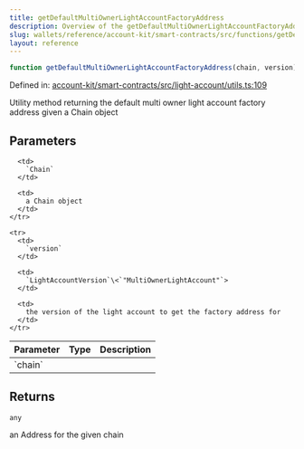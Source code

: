 ```yaml
---
title: getDefaultMultiOwnerLightAccountFactoryAddress
description: Overview of the getDefaultMultiOwnerLightAccountFactoryAddress function
slug: wallets/reference/account-kit/smart-contracts/src/functions/getDefaultMultiOwnerLightAccountFactoryAddress
layout: reference
---
```


```ts
function getDefaultMultiOwnerLightAccountFactoryAddress(chain, version): any;
```

Defined in: [account-kit/smart-contracts/src/light-account/utils.ts:109](https://github.com/alchemyplatform/aa-sdk/blob/da19afd63b0ba06a4de95b0d2d7871f64d546304/account-kit/smart-contracts/src/light-account/utils.ts#L109)

Utility method returning the default multi owner light account factory address given a Chain object

## Parameters

<table>
  <thead>
    <tr>
      <th align="left">Parameter</th>
      <th align="left">Type</th>
      <th align="left">Description</th>
    </tr>
  </thead>

  <tbody>
    <tr>
      <td>
        `chain`
      </td>

      <td>
        `Chain`
      </td>

      <td>
        a Chain object
      </td>
    </tr>

    <tr>
      <td>
        `version`
      </td>

      <td>
        `LightAccountVersion`\<`"MultiOwnerLightAccount"`>
      </td>

      <td>
        the version of the light account to get the factory address for
      </td>
    </tr>

  </tbody>
</table>

## Returns

`any`

an Address for the given chain
